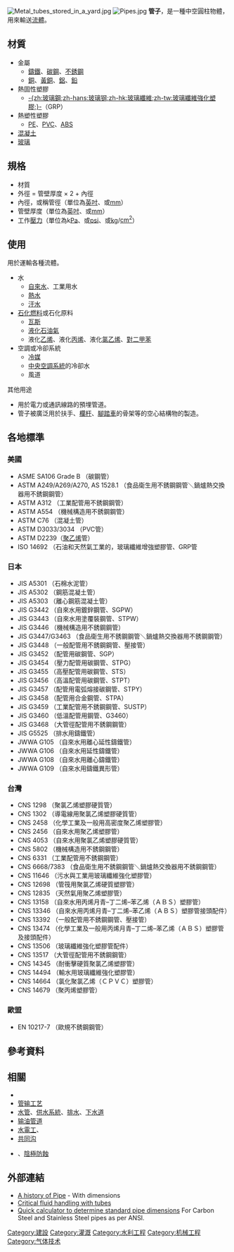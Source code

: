 {{multiple issues|
{{expand|time=2014-08-04T08:00:21+00:00}}
{{expert|time=2014-08-04T08:00:21+00:00}}
{{unreferenced|time=2014-08-04T08:00:21+00:00}}
}}
[[File:Metal_tubes_stored_in_a_yard.jpg|thumb]]
[[File:Pipes.jpg|thumb]]
'''管子'''，是一種中空圓柱物體，用來輸送[[流體|流體]]。

==材質==
*金屬
**[[鑄鐵|鑄鐵]]、[[碳鋼|碳鋼]]、[[不銹鋼|不銹鋼]]
**[[銅|銅]]、[[黃銅|黃銅]]、[[鋁|鋁]]、[[鉛|鉛]]
*熱固性塑膠
**[[玻璃钢|-{zh:玻璃鋼;zh-hans:玻璃钢;zh-hk:玻璃纖維;zh-tw:玻璃纖維強化塑膠;}-]]（GRP）
*熱塑性塑膠
**[[聚乙烯|PE]]、[[聚氯乙烯|PVC]]、[[ABS树脂|ABS]]
*[[混凝土|混凝土]]
*[[玻璃|玻璃]]

==規格==
*材質
*外徑 = 管壁厚度 × 2 + 內徑
*內徑，或稱管徑（單位為[[英吋|英吋]]、或[[毫米|mm]]）
*管壁厚度（單位為[[英吋|英吋]]、或[[毫米|mm]]）
*工作[[压强|壓力]]（單位為k[[帕斯卡|Pa]]、或[[磅力每平方英寸|psi]]、或[[公斤|kg]]/[[平方厘米|cm<sup>2</sup>]]）

==使用==
用於運輸各種流體。
*水
**[[自來水|自來水]]、工業用水
**[[熱水|熱水]]
**[[汙水|汙水]]
*[[石化燃料|石化燃料]]或石化原料
**[[瓦斯|瓦斯]]
**[[液化石油氣|液化石油氣]]
**液化[[乙烯|乙烯]]、液化[[丙烯|丙烯]]、液化[[氯乙烯|氯乙烯]]、[[對二甲苯|對二甲苯]]
*空調或冷卻系統
**[[冷媒|冷媒]]
**[[中央空調系統|中央空調系統]]的冷卻水
**風道

;其他用途
*用於電力或通訊線路的預埋管道。
*管子被廣泛用於扶手、[[欄杆|欄杆]]、[[腳踏車|腳踏車]]的骨架等的空心結構物的製造。

==各地標準==
===美國===
*ASME SA106 Grade B （碳鋼管）
*ASTM A249/A269/A270, AS 1528.1 （食品衛生用不銹鋼鋼管＼鍋爐熱交換器用不銹鋼鋼管）
*ASTM A312 （工業配管用不銹鋼鋼管）
*ASTM A554 （機械構造用不銹鋼鋼管）
*ASTM C76 （混凝土管）
*ASTM D3033/3034 （PVC管）
*ASTM D2239（[[聚乙烯|聚乙烯]]管）
*ISO 14692 （石油和天然氣工業的，玻璃纖維增強塑膠管、GRP管
===日本===
*JIS A5301 （石棉水泥管）
*JIS A5302 （鋼筋混凝土管）
*JIS A5303 （離心鋼筋混凝土管）
*JIS G3442 （自來水用鍍鋅鋼管、SGPW）
*JIS G3443 （自來水用塗覆裝鋼管、STPW）
*JIS G3446 （機械構造用不銹鋼鋼管）
*JIS G3447/G3463 （食品衛生用不銹鋼鋼管＼鍋爐熱交換器用不銹鋼鋼管）
*JIS G3448 （一般配管用不銹鋼鋼管、壓接管） 
*JIS G3452 （配管用碳鋼管、SGP）
*JIS G3454 （壓力配管用碳鋼管、STPG）
*JIS G3455 （高壓配管用碳鋼管、STS）
*JIS G3456 （高溫配管用碳鋼管、STPT）
*JIS G3457 （配管用電弧熔接碳鋼管、STPY）
*JIS G3458 （配管用合金鋼管、STPA）
*JIS G3459 （工業配管用不銹鋼鋼管、SUSTP）
*JIS G3460 （低溫配管用鋼管、G3460）
*JIS G3468 （大管徑配管用不銹鋼鋼管）
*JIS G5525 （排水用鑄鐵管）
*JWWA G105 （自來水用離心延性鑄鐵管）
*JWWA G106 （自來水用延性鑄鐵管）
*JWWA G108 （自來水用離心鑄鐵管）
*JWWA G109 （自來水用鑄鐵異形管）
===台灣===
*CNS 1298 （聚氯乙烯塑膠硬質管） 
*CNS 1302 （導電線用聚氯乙烯塑膠硬質管） 
*CNS 2458 （化學工業及一般用高密度聚乙烯塑膠管）
*CNS 2456 （自來水用聚乙烯塑膠管） 
*CNS 4053 （自來水用聚氯乙烯塑膠硬質管） 
*CNS 5802 （機械構造用不銹鋼鋼管）
*CNS 6331 （工業配管用不銹鋼鋼管）
*CNS 6668/7383 （食品衛生用不銹鋼鋼管＼鍋爐熱交換器用不銹鋼鋼管）
*CNS 11646 （污水與工業用玻璃纖維強化塑膠管） 
*CNS 12698 （管筏用聚氯乙烯硬質塑膠管） 
*CNS 12835 （天然氣用聚乙烯塑膠管） 
*CNS 13158 （自來水用丙烯月青–丁二烯–苯乙烯（ＡＢＳ）塑膠管） 
*CNS 13346 （自來水用丙烯月青–丁二烯–苯乙烯（ＡＢＳ）塑膠管接頭配件） 
*CNS 13392 （一般配管用不銹鋼鋼管、壓接管） 
*CNS 13474 （化學工業及一般用丙烯月青–丁二烯–苯乙烯（ＡＢＳ）塑膠管及接頭配件） 
*CNS 13506 （玻璃纖維強化塑膠管配件）
*CNS 13517 （大管徑配管用不銹鋼鋼管）
*CNS 14345 （耐衝擊硬質聚氯乙烯塑膠管）     
*CNS 14494 （輸水用玻璃纖維強化塑膠管） 
*CNS 14664 （氯化聚氯乙烯（ＣＰＶＣ）塑膠管）
*CNS 14679 （聚丙烯塑膠管）

===歐盟===
*EN 10217-7 （歐規不銹鋼鋼管）

==參考資料==
{{reflist}}

==相關==
{{commonscat|Pipes}}
*{{link-en|管道配件|Piping and plumbing fitting}}
*[[管输工艺|管输工艺]]
*[[水管|水管]]、[[供水系統|供水系統]]、[[排水|排水]]、[[下水道|下水道]]
*[[输油管道|输油管道]]
*[[水電工|水電工]]、{{link-en|配管工|Pipefitter}}
*[[共同沟|共同沟]]
*{{link-en|管道清洗|Tube cleaning}}、[[陰極防蝕|陰極防蝕]]

==外部連結==
* [http://www.gizmology.net/pipe.htm A history of Pipe] {{Wayback|url=http://www.gizmology.net/pipe.htm |date=20180116201447 }} - With dimensions
* [https://web.archive.org/web/20080227154611/http://www.zeusinc.com/pdf/Zeus_Critical_Fluid_Handling.pdf Critical fluid handling with tubes]
*[http://www.enggcyclopedia.com/welcome-to-enggcyclopedia/pipe-dim/standard-piping-dimensions-carbon-steel-stainless-steel-ansi Quick calculator to determine standard pipe dimensions] For Carbon Steel and Stainless Steel pipes as per ANSI.
{{Authority control}}
[[Category:建設|Category:建設]]
[[Category:灌溉|Category:灌溉]]
[[Category:水利工程|Category:水利工程]]
[[Category:机械工程|Category:机械工程]]
[[Category:气体技术|Category:气体技术]]